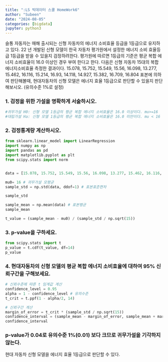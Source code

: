 ```yaml
---
title: ":LS 빅데이터 스쿨 HomeWork6"
author: "Subeen"
date: "2024-08-05"
categories: [bigdata]
jupyter: python3
---
```


슬통 자동자는 매해 출시되는 신형 자동차의 에너지 소비효율 등급을 1등급으로 유지하고 있다. 22
년 개발된 신형 모델이 한국 자동차 평가원에서 설정한 에너지 소비 효율등급 1등급을 받을 수 있을지
검정하려한다. 평가원에 따르면 1등급의 기준은 평균 복합 에너지 소비효율이 16.0 이상인 경우 부여
한다고 한다.
다음은 신형 자동차 15대의 복합 에너지소비효율 측정한 결과이다.
15.078, 15.752, 15.549, 15.56, 16.098, 13.277, 15.462, 16.116, 15.214, 16.93, 14.118, 14.927,
15.382, 16.709, 16.804
표본에 의하여 판단해볼때, 현대자동차의 신형 모델은 에너지 효율 1등급으로 판단할 수 있을지
판단해보시오. (유의수준 1%로 설정)


### 1. 검정을 위한 가설을 명확하게 서술하시오.
```python
#귀무가설 H0: 신형 모델 1등급의 평균 복합 에너지 소비효율은 16.0 이상이다. mu>=16
#대립가설 Ha: 신형 모델 1등급의 평균 복합 에너지 소비효율은 16.0 미만이다. mu < 16

```

### 2. 검정통계량 계산하시오.

```python
from sklearn.linear_model import LinearRegression
import numpy as np
import pandas as pd
import matplotlib.pyplot as plt
from scipy.stats import norm


data = [15.078, 15.752, 15.549, 15.56, 16.098, 13.277, 15.462, 16.116, 15.214, 16.93, 14.118, 14.927, 15.382, 16.709, 16.804]

mu0= 16 # 귀무가설 모평균
sample_std = np.std(data, ddof=1) # 표본표준편차

sample_std
```


```python
sample_mean = np.mean(data) # 표본평균
sample_mean
```


```python
t_value = (sample_mean - mu0) / (sample_std / np.sqrt(15))
```


### 3. p‑value을 구하세요.

```python
from scipy.stats import t
p_value = t.cdf(t_value, df=14)
p_value

```


### 4. 현대자동차의 신형 모델의 평균 복합 에너지 소비효율에 대하여 95% 신뢰구간을 구해보세요.

```python

# 신뢰수준에 따른 t 임계값 계산
confidence_level = 0.95
alpha = 1 - confidence_level # 유의수준
t_crit = t.ppf(1 - alpha/2, 14)

# 신뢰구간 계산
margin_of_error = t_crit * (sample_std / np.sqrt(15))
confidence_interval = (sample_mean - margin_of_error, sample_mean + margin_of_error)
confidence_interval

```
### p-value가 0.04로 유의수준 1%(0.01) 보다 크므로 귀무가설을 기각하지 않는다. 
현대 자동차 신형 모델을 에너지 효율 1등급으로 판단할 수 있다.
